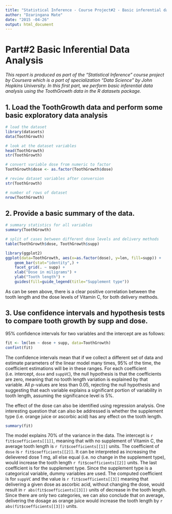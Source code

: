 ```yaml
---
title: "Statistical Inference - Course Project#2 - Basic inferential data analysis"
author: "Dzaringana Mate"
date: "2015 -04-26"
output: html_document
---
```


# Part#2 Basic Inferential Data Analysis  
  
*This report is produced as part of the "Statistical Inference" course project by Coursera which is a part of specialization "Data Science" by John Hopkins University. In this first part, we perform basic inferential data analysis  using the ToothGrowth data in the R datasets package.*

## 1. Load the ToothGrowth data and perform some basic exploratory data analysis     
  
```r
# load the dataset
library(datasets)
data(ToothGrowth)

# look at the dataset variables
head(ToothGrowth)
str(ToothGrowth)

# convert variable dose from numeric to factor
ToothGrowth$dose <- as.factor(ToothGrowth$dose)

# review dataset variables after conversion
str(ToothGrowth)

# number of rows of dataset
nrow(ToothGrowth)
```  
  
## 2. Provide a basic summary of the data.  
  
```r
# summary statistics for all variables
summary(ToothGrowth)

# split of cases between different dose levels and delivery methods
table(ToothGrowth$dose, ToothGrowth$supp)

library(ggplot2)
ggplot(data=ToothGrowth, aes(x=as.factor(dose), y=len, fill=supp)) +
    geom_bar(stat="identity",) +
    facet_grid(. ~ supp) +
    xlab("Dose in miligrams") +
    ylab("Tooth length") +
    guides(fill=guide_legend(title="Supplement type"))
```  
  
As can be seen above, there is a clear positive correlation between the tooth length and the dose levels of Vitamin C, for both delivery methods.    
  
## 3. Use confidence intervals and hypothesis tests to compare tooth growth by supp and dose.  
  
95% confidence intervals for two variables and the intercept are as follows:  

```r
fit <- lm(len ~ dose + supp, data=ToothGrowth)
confint(fit)
```  
  
The confidence intervals mean that if we collect a different set of data and estimate parameters of the linear model many times, 95% of the time, the coefficient estimations will be in these ranges. For each coefficient (i.e. intercept, `dose` and `suppVC`), the null hypothesis is that the coefficients are zero, meaning that no tooth length variation is explained by that variable. All _p_-values are less than 0.05, rejecting the null hypothesis and suggesting that each variable explains a significant portion  of variability in tooth length, assuming the significance level is 5%.  
  

The effect of the dose can also be identified using regression analysis. One interesting question that can also be addressed is whether the supplement type
(i.e. orange juice or ascorbic acid) has any effect on the tooth length.   
 
```r
summary(fit)
```  
  
The model explains 70% of the variance in the data. The intercept is `r fit$coefficients[[1]]`, meaning that with no supplement of Vitamin C, the average tooth length is `r fit$coefficients[[1]]` units. The coefficient of `dose` is `r fit$coefficients[[2]]`. It can be interpreted as increasing the delievered dose 1 mg, all else equal (i.e. no change in the supplement type), would increase the tooth length `r fit$coefficients[[2]]` units. The last coefficient is for the supplement type. Since the supplement type is a categorical variable, dummy variables are used. The computed coefficient is for `suppVC` and the value is `r fit$coefficients[[3]]` meaning that delivering a given dose as ascorbic acid, without changing the dose, would result in  `r abs(fit$coefficients[[3]])` units of decrease in the tooth length. Since there are only two categories, we can also conclude that on average, delivering the dosage as orange juice would increase the tooth length by `r abs(fit$coefficients[[3]])` units.  

      
  
